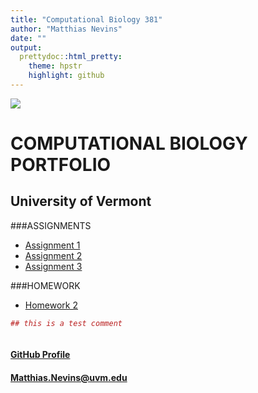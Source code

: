 ```yaml
---
title: "Computational Biology 381"
author: "Matthias Nevins"
date: ""
output:
  prettydoc::html_pretty:
    theme: hpstr
    highlight: github
---
```

![](lakechamp1.jpg)

# COMPUTATIONAL BIOLOGY PORTFOLIO     
## University of Vermont 

###ASSIGNMENTS 

* [Assignment 1]()  
* [Assignment 2]()
* [Assignment 3]()   

 ###HOMEWORK
 
 * [Homework 2](homework2.Rmd)   

```r
## this is a test comment 



```
#### [GitHub Profile](https://github.com/MtNevins)
#### [Matthias.Nevins@uvm.edu](matthias.nevins@uvm.edu)


